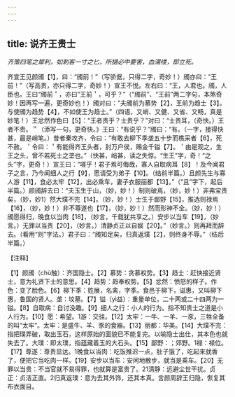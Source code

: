 ```yaml
---
---
---
```

title: 说齐王贵士
---



*齐策四笔之犀利，如刺客一寸之匕，所擿必中要害，血濡缕，即立死。*

齐宣王见颜斶【1】，曰：“斶前！”（写骄倨，只得二字，奇妙！）斶亦曰：“王前！”（写高贵，亦只得二字，奇妙！）宣王不悦。左右曰：“王，人君也。斶，人臣也。王曰“斶前＇，亦曰“王前＇，可乎？”（“斶前”、“王前”两二字句，本煞奇妙！因再写一遍，更奇妙也！）斶对曰：“夫斶前为慕势【2】，王前为趋士【3】。与使斶为趋势【4】，不如使王为趋士。”（四语，又峭、又健、又省、又畅，真是妙笔！）王忿然作色曰【5】：“王者贵乎？士贵乎？”对曰：“士贵耳，（奇快。）王者不贵。＂（添写一句，更奇快。》王曰：“有说乎？”斶曰：“有。（一字，接得快甚，最是峭笔。）昔者秦攻齐，令曰：“有敢去柳下季垄五十步而樵采者【6】，死不赦。＇令曰：＇有能得齐王头者，封万户侯，赐金千镒【7】。＇由是观之，生王之头，曾不若死士之垄也。”（快甚，峭甚，读之失惊。“生王”字，奇！“之头”字，更奇！）宣王曰：“嗟乎！君子焉可侮哉，寡人自取病耳【8】！及今闻君子之言，乃今闻细人之行【9】，愿请受为弟子【10】。（结前半篇。）且颜先生与寡人游【11】，食必太牢【12】，出必乘车，妻子衣服丽都【13】。”（“且”字下，起后半篇。）颜斶辞去曰：“夫玉生于山，（妙，妙！）制则破焉，（妙，妙！）非弗宝贵矣，（妙，妙1）然大璞不完【14】。（妙，妙！）士生于鄙野【15】，推选则禄焉【16】，（妙，妙！）非不尊遂也【17】，（妙，妙！）然而形神不全。（妙，妙！）斶愿得归，晚食以当肉【18】，（妙言，千载犹共享之。）安步以当车【19】，（妙言。）无罪以当贵【20】，（妙言。）清静贞正以自娱【20】。”（妙言。）则再拜而辞去。（看用“则”字法。）君子曰：“斶知足矣，归真返璞【2】，则终身不辱。”（结后半篇。）

【注释】

【1】颜斶（chù触）：齐国隐士。【2】慕势：贪慕权势。【3】趋士：赶快接近贤士，意为礼贤下士的意思。【4】趋势：趋奉权势。【5】忿然：愤怒的样子。作色：变了脸色。【6】柳下季：姓展，名禽，字季。食邑于柳下，谥惠，又叫柳下惠，鲁国的贤人。垄：坟墓。【7】镒（yì益）：重量单位，二十两或二十四两为一镒。【8】自取病：自讨没趣。【9】细人之行：小人的行为。指不知贵士之道是小人行为。【10】愿：希望。1游：交往。【12】太牢：一牛、一羊、一豕，三牲全备的叫“太牢”。太牢：是盛牛、羊、豕的食器。【13】丽都：华美。【14】大璞不完：指把璞弄破，取出玉石，这样原始的面貌已不能复完。以喻隐士出仕，其本色也就失去了。大璞：即太璞，指蕴藏着玉的大石头。【15】鄙野：；郊野。1禄：禄位。【17】尊遂：尊贵显达。1晚食以当肉：吃饭推迟一点，肚子饿了，吃起来就香了，便把它当吃肉一样。【19】安步以当车：安闲地散步，就当是乘车。【20】无罪以当贵：不当官就不易得罪，也就算是富贵了。21清静：远避尘世干扰。贞正：贞洁正直。2归真返璞：意为去其外饰，还其本真。言颜周辞王归隐，恢复其布衣面目。